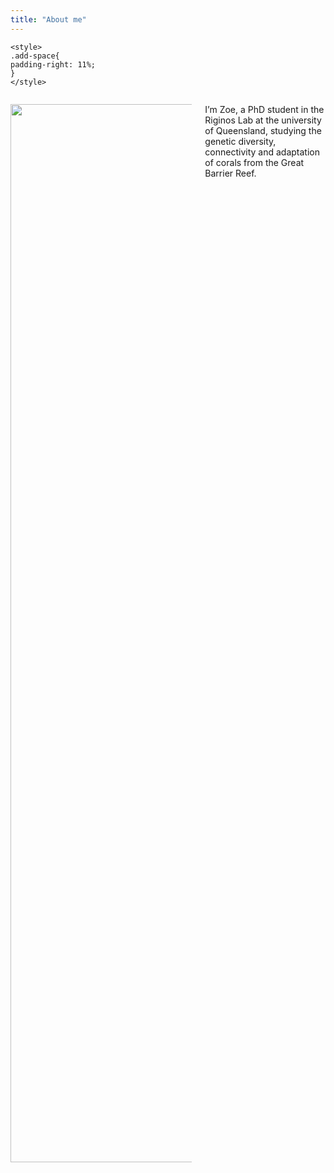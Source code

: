 ```yaml
---
title: "About me"
---
```


```         
<style>
.add-space{
padding-right: 11%;
}
</style>
```

::: columns
::: column
![](img/Headshot.jpg){width="1693"}
:::

::: {.column}
I'm Zoe, a PhD student in the Riginos Lab at the university of Queensland, studying the genetic diversity, connectivity and adaptation of corals from the Great Barrier Reef.
:::
:::
